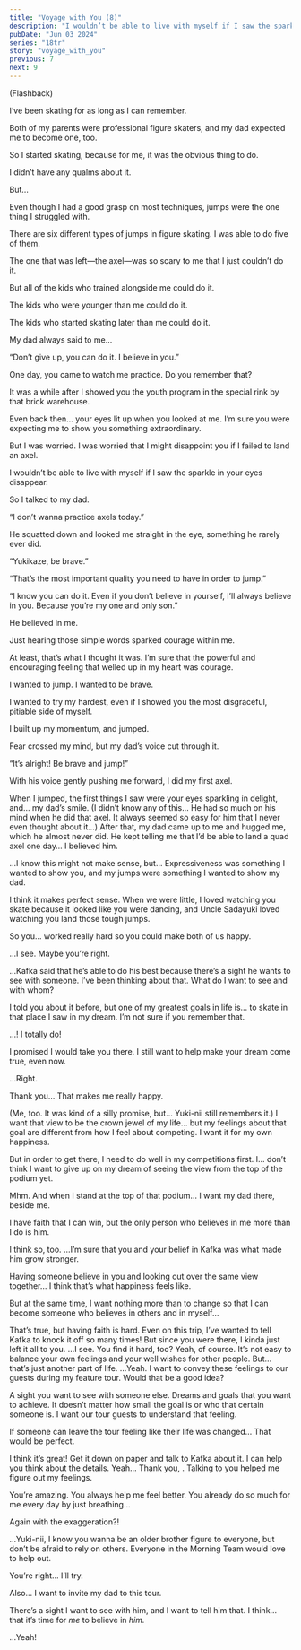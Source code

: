 ```yaml
---
title: "Voyage with You (8)"
description: "I wouldn’t be able to live with myself if I saw the sparkle in your eyes disappear."
pubDate: "Jun 03 2024"
series: "18tr"
story: "voyage_with_you"
previous: 7
next: 9
---
```



(Flashback)

<Bubble character="Yukikaze">
I’ve been skating for as long as I can remember.

Both of my parents were professional figure skaters, and my dad expected me to become one, too.

So I started skating, because for me, it was the obvious thing to do.

I didn’t have any qualms about it.

But…

Even though I had a good grasp on most techniques, jumps were the one thing I struggled with.

There are six different types of jumps in figure skating. I was able to do five of them.

The one that was left—the axel—was so scary to me that I just couldn’t do it.

But all of the kids who trained alongside me could do it.

The kids who were younger than me could do it.

The kids who started skating later than me could do it.

My dad always said to me…

“Don’t give up, you can do it. I believe in you.”

One day, you came to watch me practice. Do you remember that?

It was a while after I showed you the youth program in the special rink by that brick warehouse.

Even back then… your eyes lit up when you looked at me. I’m sure you were expecting me to show you something extraordinary.

But I was worried. I was worried that I might disappoint you if I failed to land an axel.

I wouldn’t be able to live with myself if I saw the sparkle in your eyes disappear.

So I talked to my dad.

“I don’t wanna practice axels today.”

He squatted down and looked me straight in the eye, something he rarely ever did.

“Yukikaze, be brave.”

“That’s the most important quality you need to have in order to jump.”

“I know you can do it. Even if you don’t believe in yourself, I’ll always believe in you. Because you’re my one and only son.”

He believed in me.

Just hearing those simple words sparked courage within me.

At least, that’s what I thought it was. I’m sure that the powerful and encouraging feeling that welled up in my heart was courage.

I wanted to jump. I wanted to be brave.

I wanted to try my hardest, even if I showed you the most disgraceful, pitiable side of myself.

I built up my momentum, and jumped.

Fear crossed my mind, but my dad’s voice cut through it.

“It’s alright! Be brave and jump!”

With his voice gently pushing me forward, I did my first axel.
</Bubble>

<Location name="Nagano, Matsumoto Castle" />

<Bubble character="Yukikaze">
When I jumped, the first things I saw were your eyes sparkling in delight, and… my dad’s smile.
</Bubble>

<Bubble mc>
(I didn’t know any of this… He had so much on his mind when he did that axel. It always seemed so easy for him that I never even thought about it…)
</Bubble>

<Bubble character="Yukikaze">
After that, my dad came up to me and hugged me, which he almost never did. He kept telling me that I’d be able to land a quad axel one day… I believed him.

…I know this might not make sense, but… Expressiveness was something I wanted to show you, and my jumps were something I wanted to show my dad.
</Bubble>

<Bubble mc>
I think it makes perfect sense. When we were little, I loved watching you skate because it looked like you were dancing, and Uncle Sadayuki loved watching you land those tough jumps.

So you… worked really hard so you could make both of us happy.
</Bubble>

<Bubble character="Yukikaze">
…I see. Maybe you’re right.

…Kafka said that he’s able to do his best because there’s a sight he wants to see with someone. I’ve been thinking about that. What do I want to see and with whom?

I told you about it before, but one of my greatest goals in life is… to skate in that place I saw in my dream. I’m not sure if you remember that.
</Bubble>

<Bubble mc>
…! I totally do!

I promised I would take you there. I still want to help make your dream come true, even now.
</Bubble>

<Bubble character="Yukikaze">
…Right.

Thank you… That makes me really happy.
</Bubble>

<Bubble mc>
(Me, too. It was kind of a silly promise, but… Yuki-nii still remembers it.)
</Bubble>

<Bubble character="Yukikaze">
I want that view to be the crown jewel of my life… but my feelings about that goal are different from how I feel about competing. I want it for my own happiness.

But in order to get there, I need to do well in my competitions first. I… don’t think I want to give up on my dream of seeing the view from the top of the podium yet.
</Bubble>

<Bubble mc>
Mhm.
</Bubble>

<Bubble character="Yukikaze">
And when I stand at the top of that podium… I want my dad there, beside me.

I have faith that I can win, but the only person who believes in me more than I do is him.
</Bubble>

<Bubble mc>
I think so, too.
</Bubble>

<Bubble character="Yukikaze">
…I’m sure that you and your belief in Kafka was what made him grow stronger.

Having someone believe in you and looking out over the same view together… I think that’s what happiness feels like.

But at the same time, I want nothing more than to change so that I can become someone who believes in others and in myself…
</Bubble>

<Bubble mc>
That’s true, but having faith is hard. Even on this trip, I’ve wanted to tell Kafka to knock it off so many times! But since you were there, I kinda just left it all to you.
</Bubble>

<Bubble character="Yukikaze">
…I see. You find it hard, too?
</Bubble>

<Bubble mc>
Yeah, of course. It’s not easy to balance your own feelings and your well wishes for other people. But… that’s just another part of life.
</Bubble>

<Bubble character="Yukikaze">
…Yeah. I want to convey these feelings to our guests during my feature tour. Would that be a good idea?

A sight you want to see with someone else. Dreams and goals that you want to achieve. It doesn’t matter how small the goal is or who that certain someone is. I want our tour guests to understand that feeling.

If someone can leave the tour feeling like their life was changed… That would be perfect.
</Bubble>

<Bubble mc>
I think it’s great! Get it down on paper and talk to Kafka about it. I can help you think about the details.
</Bubble>

<Bubble character="Yukikaze">
Yeah… Thank you, <Name first />. Talking to you helped me figure out my feelings.

You’re amazing. You always help me feel better. You already do so much for me every day by just breathing…
</Bubble>

<Bubble mc>
Again with the exaggeration?!

…Yuki-nii, I know you wanna be an older brother figure to everyone, but don’t be afraid to rely on others. Everyone in the Morning Team would love to help out.
</Bubble>

<Bubble character="Yukikaze">
You’re right… I’ll try.

Also… I want to invite my dad to this tour.

There’s a sight I want to see with him, and I want to tell him that. I think… that it’s time for _me_ to believe in _him._
</Bubble>

<Bubble mc>
…Yeah!
</Bubble>
